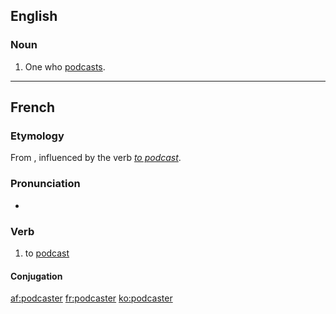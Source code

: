 ==English==

===Noun===
{{en-noun}}

# One who [[podcast]]s.

----

==French==

===Etymology===
From {{suffix|podcast|er|lang=fr}}, influenced by the {{etyl|en|fr}} verb ''[[podcast#Verb|to podcast]]''.

===Pronunciation===
* {{IPA|/pɔdkaste/|lang=fr}}

===Verb===
{{fr-verb}}

# to [[podcast#Verb|podcast]]

====Conjugation====
{{fr-conj-er|podcast|avoir}}

[[af:podcaster]]
[[fr:podcaster]]
[[ko:podcaster]]